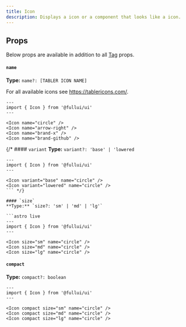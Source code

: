 ```yaml
---
title: Icon
description: Displays a icon or a component that looks like a icon.
---
```


## Props
Below props are available in addition to all [Tag](/utility/tag) props.

#### `name`
**Type:** `name?: [TABLER ICON NAME]`

For all available icons see https://tablericons.com/.

```astro live
---
import { Icon } from '@fullui/ui'
---

<Icon name="circle" />
<Icon name="arrow-right" />
<Icon name="brand-x" />
<Icon name="brand-github" />
```

{/* #### `variant`
**Type:** `variant?: 'base' | 'lowered`

```astro live
---
import { Icon } from '@fullui/ui'
---

<Icon variant="base" name="circle" />
<Icon variant="lowered" name="circle" />
``` */}

#### `size`
**Type:** `size?: 'sm' | 'md' | 'lg'`

```astro live
---
import { Icon } from '@fullui/ui'
---

<Icon size="sm" name="circle" />
<Icon size="md" name="circle" />
<Icon size="lg" name="circle" />
```

#### `compact`
**Type:** `compact?: boolean`

```astro live
---
import { Icon } from '@fullui/ui'
---

<Icon compact size="sm" name="circle" />
<Icon compact size="md" name="circle" />
<Icon compact size="lg" name="circle" />
```